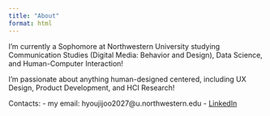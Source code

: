 ```yaml
---
title: "About"
format: html
---
```




I'm currently a Sophomore at Northwestern University studying Communication Studies (Digital Media: Behavior and Design), Data Science, and Human-Computer Interaction!

I'm passionate about anything human-designed centered, including UX Design, Product Development, and HCI Research! 

Contacts: 
  - my email: hyoujijoo2027@u.northwestern.edu
  - [LinkedIn](http://linkedin.com/in/hyouji-sally-joo-4710a72a7)